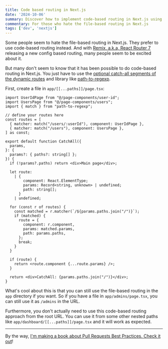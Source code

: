 ```yaml
---
title: Code based routing in Next.js
date: '2024-10-06'
summary: Discover how to implement code-based routing in Next.js using optional catch-all segments and path-to-regexp. Combine file-based and code-based routing for flexible app architecture.
commentary: For those who hate the file-based routing in Next.js
tags: ['dev', 'nextjs']
---
```


Some people seem to hate the file-based routing in Next.js. They prefer to use code-based routing instead. And with [Remix, a.k.a, React Router 7](https://x.com/remix_run/status/1841926043080523813) releasing a new config based routing, many people seem to be excited about it.

But many don't seem to know that it has been possible to do code-based routing in Next.js. You just have to use the [optional catch-all segments of the dynamic routes](https://nextjs.org/docs/app/building-your-application/routing/dynamic-routes#optional-catch-all-segments) and library like [path-to-regexp](https://github.com/pillarjs/path-to-regexp).

First, create a file in `app/[[...paths]]/page.tsx`:

```typescript:app/[[...paths]]/page.tsx {6-9, 26-36} showLineNumbers
import UserIdPage from "@/page-components/user-id";
import UsersPage from "@/page-components/users";
import { match } from "path-to-regexp";

// define your routes here
const routes = [
  { matcher: match("/users/:userId"), component: UserIdPage },
  { matcher: match("/users"), component: UsersPage },
] as const;

export default function CatchAll({
  params,
}: {
  params?: { paths?: string[] };
}) {
  if (!params?.paths) return <div>Main page</div>;

  let route:
    | {
        component: React.ElementType;
        params: Record<string, unknown> | undefined;
        path: string[];
      }
    | undefined;

  for (const r of routes) {
    const matched = r.matcher(`/${params.paths.join("/")}`);
    if (matched) {
      route = {
        component: r.component,
        params: matched.params,
        path: params.paths,
      };
      break;
    }
  }

  if (route) {
    return <route.component {...route.params} />;
  }

  return <div>CatchAll: {params.paths.join("/")}</div>;
}
```

What's cool about this is that you can still use the file-based routing in the `app` directory if you want. So if you have a file in `app/admins/page.tsx`, you can still use it as `/admins` in the URL.

Furthermore, you don't actually need to use this code-based routing approach from the root URL. You can use it from some other nested paths like `app/dashboard/[[...paths]]/page.tsx` and it will work as expected.

---

By the way, [I'm making a book about Pull Requests Best Practices. Check it out](https://pr.nico.fyi)!
